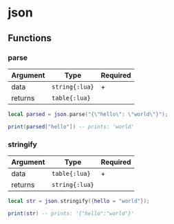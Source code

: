 ﻿# json

## Functions

### parse

| Argument | Type           | Required |
| -------- | -------------- | -------- |
| data     | `string{:lua}` | +        |
| returns  | `table{:lua}`  |          |

```lua
local parsed = json.parse("{\"hello\": \"world\"}");

print(parsed["hello"]) -- prints: 'world'
```

### stringify

| Argument | Type           | Required |
| -------- | -------------- | -------- |
| data     | `table{:lua}`  | +        |
| returns  | `string{:lua}` |          |

```lua
local str = json.stringify({hello = "world"});

print(str) -- prints: '{"hello":"world"}'
```
